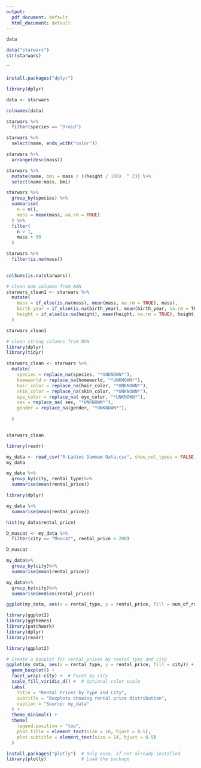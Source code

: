 ```yaml
---
output:
  pdf_document: default
  html_document: default
---
```




```r
data
```



```r
data("starwars")
str(starwars)
```


``
```r
install.packages("dplyr")

library(dplyr)

data <- starwars

colnames(data)


```


```r
starwars %>%
  filter(species == "Droid")
```


```r
starwars %>%
  select(name, ends_with("color"))
```


```r
starwars %>%
  arrange(desc(mass))
```






```r
starwars %>% 
  mutate(name, bmi = mass / ((height / 100)  ^ 2)) %>%
  select(name:mass, bmi)
```

```r
starwars %>%
  group_by(species) %>%
  summarise(
    n = n(),
    mass = mean(mass, na.rm = TRUE)
  ) %>%
  filter(
    n > 1,
    mass > 50
  )
```


```r
starwars %>%
  filter(is.na(mass))
  
```
```r
colSums(is.na(starwars))
```

```r
# clean num columns from NAN
starwars_clean1 <- starwars %>%
  mutate(
    mass = if_else(is.na(mass), mean(mass, na.rm = TRUE), mass),
    birth_year = if_else(is.na(birth_year), mean(birth_year, na.rm = TRUE), birth_year), 
    height = if_else(is.na(height), mean(height, na.rm = TRUE), height)
  )

starwars_clean1
```

```r
# clean string columns from NAN
library(dplyr)
library(tidyr)

starwars_clean <- starwars %>%
  mutate(
    species = replace_na(species, "*UNKNOWN*"),
    homeworld = replace_na(homeworld, "*UNKNOWN*"),
    hair_color = replace_na(hair_color, "*UNKNOWN*"),
    skin_color = replace_na(skin_color, "*UNKNOWN*"),
    eye_color = replace_na( eye_color, "*UNKNOWN*"),
    sex = replace_na( sex, "*UNKNOWN*"),
    gender = replace_na(gender, "*UNKNOWN*"),
    
  )


starwars_clean

```
```r
library(readr)

my_data <- read_csv("R-Ladies Dammam Data.csv", show_col_types = FALSE)
my_data

```
```r
my_data %>%
  group_by(city, rental_type)%>%
  summarise(mean(rental_price))
```


```r
library(dplyr)

my_data %>%
  summarise(mean(rental_price))


```
```r
hist(my_data$rental_price)
```
```r
D_muscat <- my_data %>%
  filter(city == "Muscat", rental_price < 200)

D_muscat
```

```r
my_data%>%
  group_by(city)%>%
  summarise(mean(rental_price))
```


```r
my_data%>%
  group_by(city)%>%
  summarise(median(rental_price))
```
```r
ggplot(my_data, aes(x = rental_type, y = rental_price, fill = num_of_rooms)) + geom_boxplot()+ facet_wrap(~city, scale="free")

```
```r
library(ggplot2)
library(ggthemes)
library(patchwork)
library(dplyr)
library(readr)

library(ggplot2)

# Create a boxplot for rental prices by rental type and city
ggplot(my_data, aes(x = rental_type, y = rental_price, fill = city)) +
  geom_boxplot() +
  facet_wrap(~city) +  # Facet by city
  scale_fill_viridis_d() +  # Optional color scale
  labs(
    title = "Rental Prices by Type and City",
    subtitle = "Boxplots showing rental price distribution",
    caption = "Source: my_data"
  ) +
  theme_minimal() +
  theme(
    legend.position = "top",
    plot.title = element_text(size = 18, hjust = 0.5),
    plot.subtitle = element_text(size = 14, hjust = 0.5)
  )


```
```r
install.packages("plotly")  # Only once, if not already installed
library(plotly)             # Load the package


```



